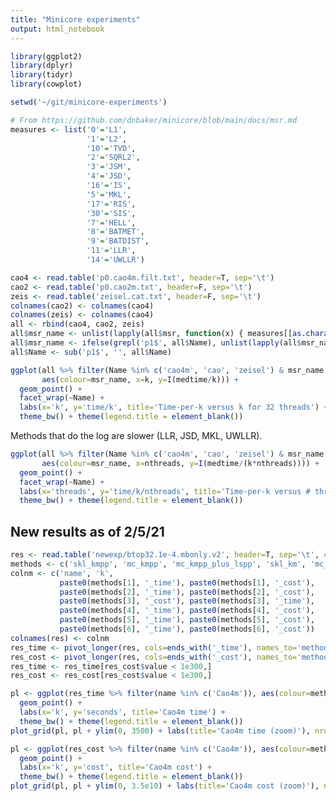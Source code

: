 ```yaml
---
title: "Minicore experiments"
output: html_notebook
---
```


```r
library(ggplot2)
library(dplyr)
library(tidyr)
library(cowplot)
```

```r
setwd('~/git/minicore-experiments')
```


```r
# From https://github.com/dnbaker/minicore/blob/main/docs/msr.md
measures <- list('0'='L1',
                 '1'='L2',
                 '10'='TVD',
                 '2'='SQRL2',
                 '3'='JSM',
                 '4'='JSD',
                 '16'='IS',
                 '5'='MKL',
                 '17'='RIS',
                 '30'='SIS',
                 '7'='HELL',
                 '8'='BATMET',
                 '9'='BATDIST',
                 '11'='LLR',
                 '14'='UWLLR')
```

```r
cao4 <- read.table('p0.cao4m.filt.txt', header=T, sep='\t')
cao2 <- read.table('p0.cao2m.txt', header=F, sep='\t')
zeis <- read.table('zeisel.cat.txt', header=F, sep='\t')
colnames(cao2) <- colnames(cao4)
colnames(zeis) <- colnames(cao4)
all <- rbind(cao4, cao2, zeis)
all$msr_name <- unlist(lapply(all$msr, function(x) { measures[[as.character(x)]] }))
all$msr_name <- ifelse(grepl('p1$', all$Name), unlist(lapply(all$msr_name, function(x) {paste0(x, 'p1')})), all$msr_name)
all$Name <- sub('p1$', '', all$Name)
```

```r
ggplot(all %>% filter(Name %in% c('cao4m', 'cao', 'zeisel') & msr_name != 'SIS' & nthreads == 32 & kmc == 0),
       aes(colour=msr_name, x=k, y=I(medtime/k))) + 
  geom_point() +
  facet_wrap(~Name) +
  labs(x='k', y='time/k', title='Time-per-k versus k for 32 threads') +
  theme_bw() + theme(legend.title = element_blank())
```

Methods that do the log are slower (LLR, JSD, MKL, UWLLR).

```r
ggplot(all %>% filter(Name %in% c('cao4m', 'cao', 'zeisel') & msr_name != 'SIS' & k == 25 & kmc == 0),
       aes(colour=msr_name, x=nthreads, y=I(medtime/(k*nthreads)))) + 
  geom_point() +
  facet_wrap(~Name) +
  labs(x='threads', y='time/k/nthreads', title='Time-per-k versus # threads for k=25') +
  theme_bw() + theme(legend.title = element_blank())
```

## New results as of 2/5/21

```r
res <- read.table('newexp/btop32.1e-4.mbonly.v2', header=T, sep='\t', comment.char='')
methods <- c('skl_kmpp', 'mc_kmpp', 'mc_kmpp_plus_lspp', 'skl_km', 'mc_mbkm', 'mc_cskm')
colnm <- c('name', 'k',
           paste0(methods[1], '_time'), paste0(methods[1], '_cost'),
           paste0(methods[2], '_time'), paste0(methods[2], '_cost'),
           paste0(methods[3], '_cost'), paste0(methods[3], '_time'),
           paste0(methods[4], '_time'), paste0(methods[4], '_cost'),
           paste0(methods[5], '_time'), paste0(methods[5], '_cost'),
           paste0(methods[6], '_time'), paste0(methods[6], '_cost'))
colnames(res) <- colnm
res_time <- pivot_longer(res, cols=ends_with('_time'), names_to='method', values_to='value')
res_cost <- pivot_longer(res, cols=ends_with('_cost'), names_to='method', values_to='value')
res_time <- res_time[res_cost$value < 1e300,]
res_cost <- res_cost[res_cost$value < 1e300,]
```

```r
pl <- ggplot(res_time %>% filter(name %in% c('Cao4m')), aes(colour=method, x=k, y=value)) + 
  geom_point() +
  labs(x='k', y='seconds', title='Cao4m time') +
  theme_bw() + theme(legend.title = element_blank())
plot_grid(pl, pl + ylim(0, 3500) + labs(title='Cao4m time (zoom)'), nrow = 2)
```
```r
pl <- ggplot(res_cost %>% filter(name %in% c('Cao4m')), aes(colour=method, x=k, y=value)) + 
  geom_point() +
  labs(x='k', y='cost', title='Cao4m cost') +
  theme_bw() + theme(legend.title = element_blank())
plot_grid(pl, pl + ylim(0, 3.5e10) + labs(title='Cao4m cost (zoom)'), nrow = 2)
```

